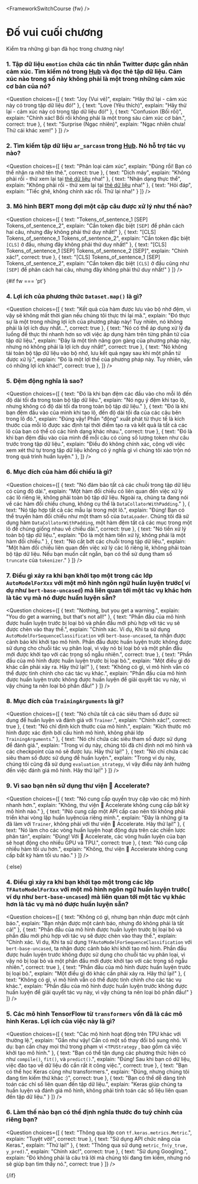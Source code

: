 <FrameworkSwitchCourse {fw} />

<!-- DISABLE-FRONTMATTER-SECTIONS -->

# Đố vui cuối chương

<CourseFloatingBanner
    chapter={3}
    classNames="absolute z-10 right-0 top-0"
/>

Kiểm tra những gì bạn đã học trong chương này!

### 1. Tập dữ liệu `emotion` chứa các tin nhắn Twitter được gắn nhãn cảm xúc. Tìm kiếm nó trong [Hub](https://huggingface.co/datasets) và đọc thẻ tập dữ liệu. Cảm xúc nào trong số này không phải là một trong những cảm xúc cơ bản của nó?

<Question
	choices={[
		{
			text: "Joy (Vui vẻ)",
			explain: "Hãy thử lại - cảm xúc này có trong tập dữ liệu đó!"
		},
		{
			text: "Love (Yêu thích)",
			explain: "Hãy thử lại - cảm xúc này có trong tập dữ liệu đó!"
		},
		{
			text: "Confusion (Bối rối)",
			explain: "Chính xác! Bối rối không phải là một trong sáu cảm xúc cơ bản.",
            correct: true
		},
        {
			text: "Surprise (Ngạc nhiên)",
			explain: "Ngạc nhiên chưa! Thử cái khác xem!"
		}
	]}
/>

### 2. Tìm kiếm tập dữ liệu `ar_sarcasm` trong [Hub](https://huggingface.co/datasets). Nó hỗ trợ tác vụ nào?

<Question
	choices={[
		{
			text: "Phân loại cảm xúc",
			explain: "Đúng rồi! Bạn có thể nhận ra nhờ tên thẻ.",
            correct: true
		},
		{
			text: "Dịch máy",
			explain: "Không phải rồi - thử xem lại tại  <a href='https://huggingface.co/datasets/ar_sarcasm'>thẻ dữ liệu</a> nha!"
		},
		{
			text: "Nhận dạng thực thể",
			explain: "Không phải rồi - thử xem lại tại  <a href='https://huggingface.co/datasets/ar_sarcasm'>thẻ dữ liệu</a> nha!"
		},
        {
			text: "Hỏi đáp",
			explain: "Tiếc ghê, không chính xác rồi. Thử lại nha!"
		}
	]}
/>

### 3. Mô hình BERT mong đợi một cặp câu được xử lý như thế nào?

<Question
	choices={[
		{
			text: "Tokens_of_sentence_1 [SEP] Tokens_of_sentence_2",
			explain: "Cần token đặc biệt <code>[SEP]</code> để phân cách hai câu, nhưng đây không phải thứ duy nhất!"
		},
		{
			text: "[CLS] Tokens_of_sentence_1 Tokens_of_sentence_2",
			explain: "Cần token đặc biệt <code>[CLS]</code> ở đầu, nhưng đây không phải thứ duy nhất!"
		},
		{
			text: "[CLS] Tokens_of_sentence_1 [SEP] Tokens_of_sentence_2 [SEP]",
			explain: "Chính xác!",
            correct: true
		},
        {
			text: "[CLS] Tokens_of_sentence_1 [SEP] Tokens_of_sentence_2",
			explain: "Cần token đặc biệt <code>[CLS]</code> ở đầu cũng như <code>[SEP]</code> để phân cách hai câu, nhưng đây không phải thứ duy nhất!"
		}
	]}
/>

{#if fw === 'pt'}
### 4. Lợi ích của phương thức `Dataset.map()` là gì?

<Question
	choices={[
		{
			text: "Kết quả của hàm được lưu vào bộ nhớ đệm, vì vậy sẽ không mất thời gian nếu chúng tôi thực thi lại mã.",
			explain: "Đó thực sự là một trong những lợi ích của phương pháp này! Tuy nhiên, nó không phải là lợi ích duy nhất...",
            correct: true
		},
		{
			text: "Nó có thể áp dụng xử lý đa luồng để thực thi nhanh hơn so với việc áp dụng hàm trên từng phần tử của tập dữ liệu.",
			explain: "Đây là một tính năng gọn gàng của phương pháp này, nhưng nó không phải là lợi ích duy nhất!",
            correct: true
		},
		{
			text: "Nó không tải toàn bộ tập dữ liệu vào bộ nhớ, lưu kết quả ngay sau khi một phần tử được xử lý.",
			explain: "Đó là một lợi thế của phương pháp này. Tuy nhiên, vẫn có những lợi ích khác!",
            correct: true
		},
	]}
/>

### 5. Đệm động nghĩa là sao?

<Question
	choices={[
		{
			text: "Đó là khi bạn đệm các đầu vào cho mỗi lô đến độ dài tối đa trong toàn bộ tập dữ liệu.",
			explain: "Nó ngụ ý đệm khi tạo lô, nhưng không có độ dài tối đa trong toàn bộ tập dữ liệu."
		},
		{
			text: "Đó là khi bạn đệm đầu vào của mình khi tạo lô, đến độ dài tối đa của các câu bên trong lô đó.",
			explain: "Đúng vậy! Phần \"động\" xuất phát từ thực tế là kích thước của mỗi lô được xác định tại thời điểm tạo ra và kết quả là tất cả các lô của bạn có thể có các hình dạng khác nhau.",
            correct: true
		},
		{
			text: "Đó là khi bạn đệm đầu vào của mình để mỗi câu có cùng số lượng token như câu trước trong tập dữ liệu.",
			explain: "Điều đó không chính xác, cộng với việc xem xét thứ tự trong tập dữ liệu không có ý nghĩa gì vì chúng tôi xáo trộn nó trong quá trình huấn luyện."
		},
	]}
/>

### 6. Mục đích của hàm đối chiếu là gì?

<Question
	choices={[
		{
			text: "Nó đảm bảo tất cả các chuỗi trong tập dữ liệu có cùng độ dài.",
			explain: "Một hàm đối chiếu có liên quan đến việc xử lý các lô riêng lẻ, không phải toàn bộ tập dữ liệu. Ngoài ra, chúng ta đang nói về các hàm đối chiếu chung, không cụ thể là <code>DataCollatorWithPadding</code>."
		},
		{
			text: "Nó tập hợp tất cả các mẫu lại trong một lô.",
			explain: "Đúng! Bạn có thể truyền hàm đối chiếu như một tham số của <code>DataLoader</code>. Chúng tôi đã sử dụng hàm <code>DataCollatorWithPadding</code>, một hàm đệm tất cả các mục trong một lô để chúng giống nhau về chiều dài.",
            correct: true
		},
		{
			text: "Nó tiền xử lý toàn bộ tập dữ liệu.",
			explain: "Đó là một hàm tiền xử lý, không phải là một hàm đối chiếu."
		},
        {
			text: "Nó cắt bớt các chuỗi trong tập dữ liệu.",
			explain: "Một hàm đối chiếu liên quan đến việc xử lý các lô riêng lẻ, không phải toàn bộ tập dữ liệu. Nếu bạn muốn cắt ngắn, bạn có thể sử dụng tham số <code>truncate</code> của <code>tokenizer</code>."
		}
	]}
/>

### 7. Điều gì xảy ra khi bạn khởi tạo một trong các lớp `AutoModelForXxx` với một mô hình ngôn ngữ huấn luyện trước( ví dụ như `bert-base-uncased`) mà liên quan tới một tác vụ khác hơn là tác vụ mà nó được huấn luyện sẵn?

<Question
	choices={[
		{
			text: "Nothing, but you get a warning.",
			explain: "You do get a warning, but that's not all!"
		},
		{
			text: "Phần đầu của mô hình được huấn luyện trước bị loại bỏ và phần đầu mới phù hợp với tác vụ sẽ được chèn vào thay thế.",
			explain: "Chính xác. Ví dụ, Khi ta sử dụng <code>AutoModelForSequenceClassification</code> với <code>bert-base-uncased</code>, ta nhận được cảnh báo khi khởi tạo mô hình. Phần đầu được huấn luyện trước không được sử dụng cho chuỗi tác vụ phân loại, vì vậy nó bị loại bỏ và một phần đầu mới được khởi tạo với các trọng số ngẫu nhiên.",
            correct: true
		},
		{
			text: "Phần đầu của mô hình được huấn luyện trước bị loại bỏ.",
			explain: "Một điều gì đó khác cần phải xảy ra. Hãy thử lại!"
		},
        {
			text: "Không có gì, vì mô hình vẫn có thể được tinh chỉnh cho các tác vụ khác.",
			explain: "Phần đầu của mô hình được huấn luyện trước không được huấn luyện để giải quyết tác vụ này, vì vậy chúng ta nên loại bỏ phần đầu!"
		}
	]}
/>

### 8. Mục đích của `TrainingArguments` là gì?

<Question
	choices={[
		{
			text: "Nó chứa tất cả các siêu tham số được sử dụng để huấn luyện và đánh giá với <code>Trainer</code>.",
			explain: "Chính xác!",
            correct: true
		},
		{
			text: "Nó chỉ định kích thước của mô hình.",
			explain: "Kích thước mô hình được xác định bởi cấu hình mô hình, không phải lớp <code>TrainingArguments</code>."
		},
		{
			text: "Nó chỉ chứa các siêu tham số được sử dụng để đánh giá.",
			explain: "Trong ví dụ này, chúng tôi đã chỉ định nơi mô hình và các checkpoint của nó sẽ được lưu. Hãy thử lại!"
		},
        {
			text: "Nó chỉ chứa các siêu tham số được sử dụng để huấn luyện.",
			explain: "Trong ví dụ này, chúng tôi cũng đã sử dụng <code>evaluation_strategy</code>, vì vậy điều này ảnh hưởng đến việc đánh giá mô hình. Hãy thử lại!"
		}
	]}
/>

### 9. Vì sao bạn nên sử dụng thư viện 🤗 Accelerate?

<Question
	choices={[
		{
			text: "Nó cung cấp quyền truy cập vào các mô hình nhanh hơn.",
			explain: "Không, thư viện 🤗 Accelerate không cung cấp bất kỳ mô hình nào."
		},
		{
			text: "INó cung cấp một API cấp cao nên tôi không phải triển khai vòng lặp huấn luyệncủa riêng mình.",
			explain: "Đây là những gì ta đã làm với <code>Trainer</code>, không phải với thư viện 🤗 Accelerate. Hãy thử lại!"
		},
		{
			text: "Nó làm cho các vòng huấn luyện hoạt động dựa trên các chiến lược phân tán",
			explain: "Đúng! Với 🤗 Accelerate, các vòng huấn luyện của bạn sẽ hoạt động cho nhiều GPU và TPU.",
            correct: true
		},
        {
			text: "Nó cung cấp nhiều hàm tối ưu hơn.",
			explain: "Không, thư viện 🤗 Accelerate không cung cấp bất kỳ hàm tối ưu nào."
		}
	]}
/>

{:else}
### 4. Điều gì xảy ra khi bạn khởi tạo một trong các lớp `TFAutoModelForXxx` với một mô hình ngôn ngữ huấn luyện trước( ví dụ như `bert-base-uncased`) mà liên quan tới một tác vụ khác hơn là tác vụ mà nó được huấn luyện sẵn?

<Question
	choices={[
		{
			text: "Không có gì, nhưng bạn nhận được một cảnh báo.",
			explain: "Bạn nhận được một cảnh báo, nhưng đó không phải là tất cả!"
		},
		{
			text: "Phần đầu của mô hình được huấn luyện trước bị loại bỏ và phần đầu mới phù hợp với tác vụ sẽ được chèn vào thay thế.",
			explain: "Chính xác. Ví dụ, Khi ta sử dụng <code>TFAutoModelForSequenceClassification</code> với <code>bert-base-uncased</code>, ta nhận được cảnh báo khi khởi tạo mô hình. Phần đầu được huấn luyện trước không được sử dụng cho chuỗi tác vụ phân loại, vì vậy nó bị loại bỏ và một phần đầu mới được khởi tạo với các trọng số ngẫu nhiên.",
            correct: true
		},
		{
			text: "Phần đầu của mô hình được huấn luyện trước bị loại bỏ.",
			explain: "Một điều gì đó khác cần phải xảy ra. Hãy thử lại!"
		},
        {
			text: "Không có gì, vì mô hình vẫn có thể được tinh chỉnh cho các tác vụ khác.",
			explain: "Phần đầu của mô hình được huấn luyện trước không được huấn luyện để giải quyết tác vụ này, vì vậy chúng ta nên loại bỏ phần đầu!"
		}
	]}
/>

### 5. Các mô hình TensorFlow từ `transformers` vốn đã là các mô hình Keras. Lợi ích của việc này là gì?

<Question
	choices={[
		{
			text: "Các mô hình hoạt động trên TPU khác với thường lệ.",
			explain: "Gần như vậy! Cần có một số thay đổi bổ sung nhỏ. Ví dụ: bạn cần chạy mọi thứ trong phạm vi <<code>TPUStrategy</code> , bao gồm cả việc khởi tạo mô hình."
		},
		{
			text: "Bạn có thể tận dụng các phương thức hiện có như <code>compile()</code>, <code>fit()</code>, và <code>predict()</code>.",
			explain: "Đúng! Sau khi bạn có dữ liệu, việc đào tạo về dữ liệu đó cần rất ít công việc.",
            correct: true
		},
		{
			text: "Bạn có thể học Keras cũng như transformers.",
			explain: "Đúng, nhưng chúng tôi đang tìm kiếm thứ khác :)",
			correct: true
		},
        {
			text: "Bạn có thể dễ dàng tính toán các chỉ số liên quan đến tập dữ liệu.",
			explain: "Keras giúp chúng ta huấn luyện và đánh giá mô hình, không phải tính toán các số liệu liên quan đến tập dữ liệu."
		}
	]}
/>

### 6. Làm thế nào bạn có thể định nghĩa thước đo tuỳ chỉnh của riêng bạn?

<Question
	choices={[
		{
			text: "Thông qua lớp con <code>tf.keras.metrics.Metric</code>.",
			explain: "Tuyệt vời!",
			correct: true
		},
		{
			text: "Sử dụng API chức năng của Keras.",
			explain: "Thử lại!"
		},
		{
			text: "Thông qua sử dụng <code>metric_fn(y_true, y_pred)</code>.",
			explain: "Chính xác!",
			correct: true
		},
        {
			text: "Sử dụng Googling.",
			explain: "Đó không phải là câu trả lời mà chúng tôi đang tìm kiếm, nhưng nó sẽ giúp bạn tìm thấy nó.",
			correct: true
		}
	]}
/>

{/if}
